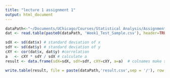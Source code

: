 ```yaml
---
title: "lecture 1 assignment 1"
output: html_document
---
```


```r

dataPath<-"~/Documents/UChicago/Courses/Statistical Analysis/Assignments/"
dat <- read.table(paste0(dataPath, 'Week1_Test_Sample.csv'), header=TRUE)
```

```r
sdX <- sd(dat$x) # standard deviation of x
sdY <- sd(dat$y) # standard deviation of y
cXY <- cor(dat$x, dat$y) #correlation
a   <- cXY * sdY / sdX # calculate a
result <- data.frame(sdX=sdX, sdY=sdY, cXY=cXY, a=a)  # colnames make sense!
```

```r
write.table(result, file = paste(dataPath,'result.csv',sep = '/'), row.names = F) #Write result to a file
```

